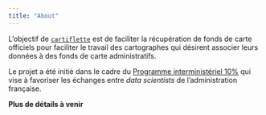 ```yaml
---
title: "About"
---
```


L'objectif de [`cartiflette`](https://github.com/InseeFrLab/cartiflette) est de faciliter la récupération de fonds de carte officiels pour faciliter le travail des cartographes qui désirent associer leurs données à des fonds de carte administratifs. 

Le projet a été initié dans le cadre du [Programme interministériel 10%](https://10pourcent.etalab.studio/projets/insee/)
qui vise à favoriser les échanges entre _data scientists_ de l'administration française. 

__Plus de détails à venir__
